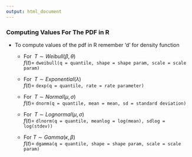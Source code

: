 ```yaml
---
output: html_document
---
```


### Computing Values For The PDF in R

- To compute values of the pdf in R <focus>remember 'd' for density function</focus>

    - For $\;T \sim Weibull(\beta,\theta)$<br>$f(t)=$ `dweibull(q = quantile, shape = shape param, scale = scale param)`

    - For $\;T \sim Exponential(\lambda)$<br>$f(t)=$ `dexp(q = quantile, rate = rate parameter)`

    - For $\;T \sim Normal(\mu,\sigma)$<br>$f(t)=$ `dnorm(q = quantile, mean = mean, sd = standard deviation)`

    - For $\;T \sim Lognormal(\mu,\sigma)$<br>$f(t)=$ `dlnorm(q = quantile, meanlog = log(mean), sdlog = log(stdev))`

    - For $T \sim Gamma(\kappa,\beta)$<br>$f(t)=$ `dgamma(q = quantile, shape = shape param, scale = scale param)`
